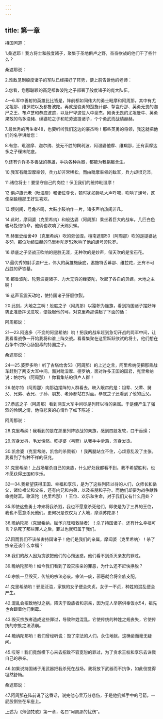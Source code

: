 ```yaml
---
---
---
```

title: 第一章
---



持国问道：

1.桑遮耶！我方将士和般度诸子，聚集于圣地俱卢之野，奋奋欲战的他们干了些什么？

桑遮耶说：

2.难敌见到般度诸子的军队已经摆好了阵势，便上前告诉他的老师：

3.您看，您那聪颖的高足都鲁波陀之子部署了般度诸子的庞大队伍。

4—6.军中善射的英雄比比皆是，阵前都如同伟大的勇士毗摩和阿周那，其中有尤尤坦那、维罗陀以及都鲁波陀。再就是骁勇的逖施计都、掣岂丹那、英勇无畏的迦尸之王、布卢芝和恭底波遮，以及尸卑这位人中豪杰。刚勇无畏的尤坦曼牛、英勇果敢的乌多没赭、缫婆陀之子和陀劳波提诸子，个个勇武而战绩赫赫。

7.最优秀的再生者48，也要听听我们这边的豪杰哟！那些英勇的将领，我这就把他们的名字讲给您：

8.有您、毗湿摩、迦尔纳、战无不胜的羯利波、阿湿婆他摩、维羯那，还有索摩达多之子缫末陀底。

9.还有许许多多善战的英雄，手执各种兵器，都能为我捐躯舍生。

10.我军有毗湿摩率领，兵力却非常稀松。而由毗摩率领的敌军，兵力却很充沛。

11.诸位将士！要坚守自己的岗位！保卫我们的统帅毗湿摩！

12.俱卢族元老（毗湿摩）和诸位尊长，顿时犹如狮吼大声呼喊，吹响了螺号，这使朵踰檀那王好生喜欢。

13.顷刻间，号角齐鸣，大鼓小鼓响作一片，诸多声响热闹非凡。

14.此时，摩闼婆（克里希纳）和般达婆（阿周那）乘坐着巨大的战车，几匹白色骏马挽络待命，他俩也吹响了天赐贝螺。

15.赫里史给舍49（克里希纳）吹的旁伽涅，檀南遮耶50（阿周那）吹的是提婆达多51，那位功绩显赫的乌里乔陀罗52吹响了他的螺号旁陀罗。

16.恭底之子坚战王吹响的是胜无涯，无种吹的是妙声，偕天吹的是宝石花。

17.最优秀的射手迦尸王，伟大的英雄施康底，逖施特丢幕那、维拉陀，还有不可战胜的萨铁基。

18.都鲁波陀、陀劳波提诸子、力大无穷的缫婆陀，吹起了各自的贝螺。大地之主啊！

19.这声音震天动地，使持国诸子肝胆欲裂。

20.此刻，大地之主啊！般度之子（阿周那）以猿帜为旌旗，看到持国诸子摆好阵势正准备挥戈进攻，便挽起他的弓，对克里希那讲起了下面的话：

阿周那说：

21—23.阿逸多（不变的阿里希纳）哟！把我的战车赶到急切开战的两军中间，让我看看战争一开始我将和谁上阵交战。看看集聚在这里跃跃欲试的将士，他们想在战争中讨好心肠狠毒的持国之子。

桑遮耶说：

24—25.婆罗多哟！听了古塔给舍53（阿周那）的上述之言，阿里希纳便把那乘战车赶到了两支大军中间。面对毗湿摩、德罗纳，面对许多王国的国君，克里希纳说：帕尔特（阿周那）！你看集结的俱卢人群！

26.帕尔特（阿周那）向那边摆阵的人群看去，映入眼帘的是：祖辈、父辈、舅父、兄弟、表兄、子孙、朋友、老师都站在对面。恭底之子还看到了他的岳父。

27.恭底之子（阿周那）看到两支大军中间尽是列阵以待的亲属。于是便产生了强烈的怜悯之情，他将悲哀的心情作了如下陈述：

阿周那说：

28.克里希纳！我看到的是在那里列阵欲战的亲族，感到四肢发软，口干舌燥；

29.浑身发抖，毛发悚然。乾提婆（弓箭）从我手中滑落，浑身发烫。

30.凯舍婆（克里希纳，凯舍的杀戮者）！我两腿站立不住，心烦意乱没了主张。我看到了各种不祥的征兆。

31.克里希纳！上战场屠杀自己的亲族，什么好处我都看不到。我不希望胜利，也不愿获得王国和享乐。

32—34.我希望获得王国、幸福和享乐，是为了这些列阵以待的人们，众师长和岳父，诸位祖父和父亲，还有内兄和内弟，以及亲朋和子孙。而他们却要为战争献性命抛财富。歌温陀（克里希那）！王位、欢乐和生命，对于我们又有什么用处？

35.即使这些勇士冲来将我杀戮，我也不愿意杀死他们。即使是为了三界的王位，我也不愿意杀死他们。更何况是仅仅为了大地，摩涂苏陀那！

36.瞻纳陀那（克里希纳，赋予兴旺和救赎者）！杀了持国诸子，还有什么幸福可言？杀死了那些罪人之后，罪过也就归属于我们。

37.因而我们不该杀害持国诸子！他们是我们的亲属，摩闼婆（克里希纳）！杀了宗亲还谈什么幸福？

38.我们的敌人因为贪欲把他们的心窍迷惑，他们看不到杀灭亲友的罪过。

39.瞻纳陀那哟！如今我们看到了毁灭宗亲的罪恶，为什么还不赶快挣脱？

40.宗族一旦毁灭，传统的宗法必废。宗法一废，邪恶就会将全族支配。

41.克里希纳哟！邪恶泛滥，家族的女子便会失贞。女子一不贞，种姓的混乱便会产生。

42.混乱会招致地狱之祸，降灾于毁族者和宗亲，因为无人举祭供奉饭水54，祖先也会跟着他们倒霉。

43.毁灭宗族者造成这些罪过，导致种姓混乱。它使传统的种姓之规丧失，它使传统的宗族之法溃崩。

44.瞻纳陀那哟！我们曾经听说：毁了宗法的人们，永住地狱，这确凿而毫无疑问。

45.哎呀！我们竟然横下心来去招致不容宽恕的罪过，为了贪求王权和享乐去诛戮自己的宗亲。

46.如果说持国诸子用武器把我杀死在战场，我将放下武器而不抗争，如此倒觉得坦然舒畅。

桑遮耶说：

47.阿周那在阵前说了这番话，说完他心里万分悲伤，于是他扔掉手中的弓箭，一屁股倒坐在车座上。

上述为《薄伽梵歌》第一章，名曰“阿周那的忧伤”。